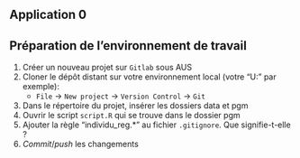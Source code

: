 ## Application 0

:::{.callout-tip collapse="true" icon=false}
## Préparation de l'environnement de travail

:::{.incremental}
1. Créer un nouveau projet sur `Gitlab` sous AUS
2. Cloner le dépôt distant sur votre environnement local (votre "U:" par exemple):
    + `File` → `New project` → `Version Control` → `Git`
3. Dans le répertoire du projet, insérer les dossiers data et pgm
4. Ouvrir le script `script.R` qui se trouve dans le dossier pgm
5. Ajouter la règle "individu_reg.*" au fichier `.gitignore`. Que signifie-t-elle ?
6. *Commit*/*push* les changements
:::

:::
